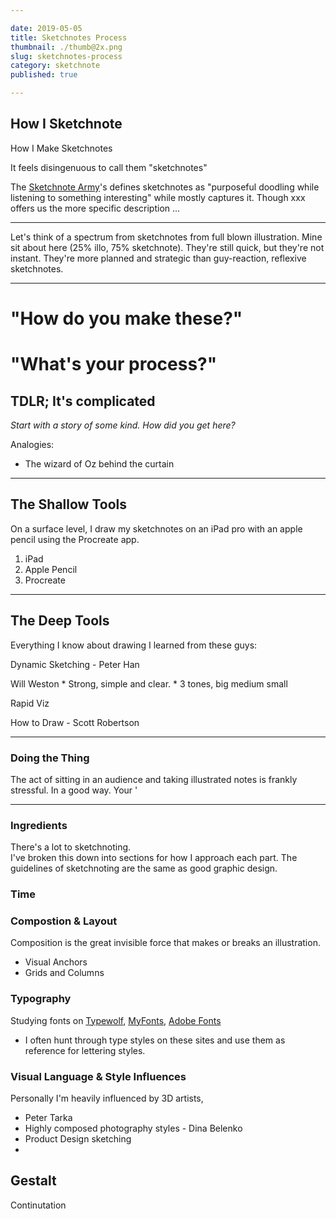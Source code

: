 ```yaml
---

date: 2019-05-05
title: Sketchnotes Process
thumbnail: ./thumb@2x.png
slug: sketchnotes-process
category: sketchnote
published: true

---
```


## How I Sketchnote

How I Make Sketchnotes  

It feels disingenuous to call them "sketchnotes"

The [Sketchnote Army](#)'s defines sketchnotes as "purposeful doodling while listening to something interesting" while mostly captures it.
Though xxx offers us the more specific description ...

---

Let's think of a spectrum from sketchnotes from full blown illustration.
Mine sit about here (25% illo, 75% sketchnote).
They're still quick, but they're not instant.
They're more planned and strategic than guy-reaction, reflexive sketchnotes.

---


# "How do you make these?"
# "What's your process?"

## TDLR; It's complicated


*Start with a story of some kind. How did you get here?*  

Analogies:
* The wizard of Oz behind the curtain

---

## The Shallow Tools

On a surface level, I draw my sketchnotes on an iPad pro with an apple pencil using the Procreate app.

1. iPad
2. Apple Pencil
3. Procreate



---

## The Deep Tools

Everything I know about drawing I learned from these guys:

Dynamic Sketching - Peter Han

Will Weston
    * Strong, simple and clear.
    * 3 tones, big medium small

Rapid Viz  

How to Draw - Scott Robertson  

---

### Doing the Thing

The act of sitting in an audience and taking illustrated notes is frankly stressful. In a good way. Your '

---

### Ingredients

There's a lot to sketchnoting.  
I've broken this down into sections for how I approach each part.
The guidelines of sketchnoting are the same as good graphic design.

### Time

### Compostion & Layout

Composition is the great invisible force that makes or breaks an illustration.

* Visual Anchors
* Grids and Columns

### Typography

Studying fonts on [Typewolf](#), [MyFonts](#), [Adobe Fonts](#)  
* I often hunt through type styles on these sites and use them as reference for lettering styles.

### Visual Language & Style Influences

Personally I'm heavily influenced by 3D artists,

* Peter Tarka
* Highly composed photography styles - Dina Belenko
* Product Design sketching
* 

## Gestalt

Continutation



